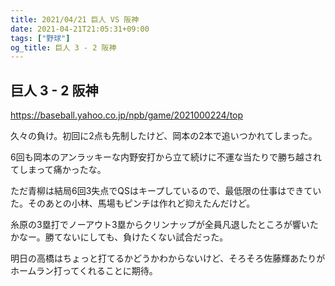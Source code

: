 ```yaml
---
title: 2021/04/21 巨人 VS 阪神
date: 2021-04-21T21:05:31+09:00
tags: ["野球"]
og_title: 巨人 3 - 2 阪神
---
```


## 巨人 3 - 2 阪神

https://baseball.yahoo.co.jp/npb/game/2021000224/top

久々の負け。初回に2点も先制したけど、岡本の2本で追いつかれてしまった。

6回も岡本のアンラッキーな内野安打から立て続けに不運な当たりで勝ち越されてしまって痛かったな。

ただ青柳は結局6回3失点でQSはキープしているので、最低限の仕事はできていた。そのあとの小林、馬場もピンチは作れど抑えたんだけど。

糸原の3塁打でノーアウト3塁からクリンナップが全員凡退したところが響いたかなー。勝てないにしても、負けたくない試合だった。

明日の高橋はちょっと打てるかどうかわからないけど、そろそろ佐藤輝あたりがホームラン打ってくれることに期待。
